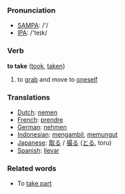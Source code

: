 === Pronunciation ===
*[[w:SAMPA|SAMPA]]: /'/
*[[w:IPA|IPA]]: /'teɪk/

=== Verb ===

'''to take''' ([[took]], [[taken]])

# to [[grab]] and move to [[oneself]]

=== Translations ===
*[[Dutch]]: [[nemen]]
*[[French]]: [[prendre]]
*[[German]]: [[nehmen]]
*[[Indonesian]]: [[ambil|mengambil]], [[pungut|memungut]]
*[[Japanese]]: [[取る]] / [[撮る]] ([[とる]], toru)
*[[Spanish]]: [[llevar]]

===Related words===

*To [[take part]]